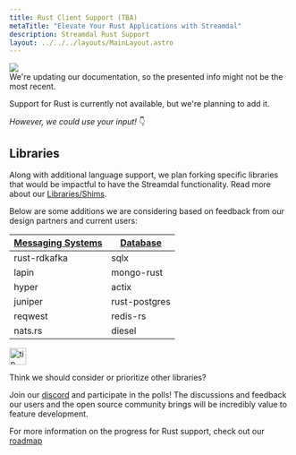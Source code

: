 ```yaml
---
title: Rust Client Support (TBA)
metaTitle: "Elevate Your Rust Applications with Streamdal"
description: Streamdal Rust Support
layout: ../../../layouts/MainLayout.astro
---
```



<div class="addl-wrapper">
<div class="addl">
<img src={information} class="uimage" />
<div class="addlcontent">
We're updating our documentation, so the presented info might not be the
most recent.
</div>
</div>
</div>

Support for Rust is currently not available, but we're planning to add it.

*However, we could use your input!* 👇

## Libraries
Along with additional language support, we plan forking specific libraries that 
would be impactful to have the Streamdal functionality. Read more about our 
[Libraries/Shims](/en/core-components/libraries-shims).

Below are some additions we are considering based on feedback from our design 
partners and current users:


|  <u>Messaging Systems</u> |  <u>Database</u> |
|---|---|
|rust-rdkafka|sqlx|
|lapin|mongo-rust|
|hyper|actix|
|juniper|rust-postgres|
|reqwest|redis-rs|
|nats.rs|diesel|

<Notification type="tip">
  <img src={tip} alt="tip" width="30px" height="30px" />
  <div class="prose-md prose-p:my-2 prose-a:text-purple-dark prose-a:underline">
    <p>Think we should consider or prioritize other libraries?</p>
  </div>
</Notification>

Join our [discord](https://discord.gg/streamdal) and participate in the polls! 
The discussions and feedback our users and the open source community brings 
will be incredibly value to feature development.

For more information on the progress for Rust support, check out our 
[roadmap](/en/resources-support/roadmap)